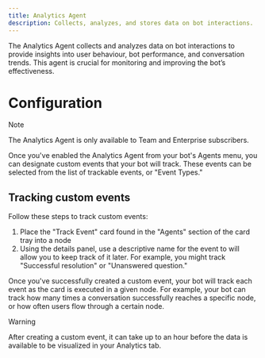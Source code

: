```yaml
---
title: Analytics Agent
description: Collects, analyzes, and stores data on bot interactions.
---
```


The Analytics Agent collects and analyzes data on bot interactions to provide insights into user behaviour, bot performance, and conversation trends. This agent is crucial for monitoring and improving the bot’s effectiveness.

# Configuration

<Note>
Note

The Analytics Agent is only available to Team and Enterprise subscribers.
</Note>

Once you've enabled the Analytics Agent from your bot's Agents menu, you can designate custom events that your bot will track. These events can be selected from the list of trackable events, or "Event Types."

## Tracking custom events

Follow these steps to track custom events:

1. Place the "Track Event" card found in the "Agents" section of the card tray into a node
2. Using the details panel, use a descriptive name for the event to will allow you to keep track of it later. For example, you might track "Successful resolution" or "Unanswered question."

Once you've successfully created a custom event, your bot will track each event as the card is executed in a given node. For example, your bot can track how many times a conversation successfully reaches a specific node, or how often users flow through a certain node.

<Warning>
Warning

After creating a custom event, it can take up to an hour before the data is available to be visualized in your Analytics tab.
</Warning>
